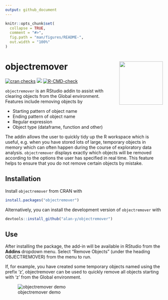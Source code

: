 ```yaml
---
output: github_document
---
```


<!-- README.md is generated from README.Rmd. Please edit that file -->

```r
knitr::opts_chunk$set(
  collapse = TRUE,
  comment = "#>",
  fig.path = "man/figures/README-",
  out.width = "100%"
)
```

# objectremover <img src='inst/img/objectremover_hex.png' align="right" height="139" />

<!-- badges: start -->
[![cran checks](https://cranchecks.info/badges/summary/objectremover)](https://cran.r-project.org/web/checks/check_results_objectremover.html)
[![](https://cranlogs.r-pkg.org/badges/objectremover)](https://cran.r-project.org/package=objectremover)
[![R-CMD-check](https://github.com/alan-y/objectremover/workflows/R-CMD-check/badge.svg)](https://github.com/alan-y/objectremover/actions)
<!-- badges: end -->


`objectremover` is an RStudio addin to assist with clearing objects from the Global environment. Features include removing objects by

* Starting pattern of object name
* Ending pattern of object name
* Regular expression
* Object type (dataframe, function and other)

The addin allows the user to quickly tidy up the R workspace which is useful, e.g. when you have stored lots of large, temporary objects in memory which can often happen during the course of exploratory data analysis. `objectremover` displays exactly which objects will be removed according to the options the user has specified in real time. This feature helps to ensure that you do not remove certain objects by mistake. 

## Installation
Install `objectremover` from CRAN with

```r
install.packages("objectremover")
```

Alternatively, you can install the development version of `objectremover` with

```r
devtools::install_github("alan-y/objectremover")
```

## Use

After installing the package, the add-in will be available in RStudio from the **Addins** dropdown menu. Select "Remove Objects" (under the heading OBJECTREMOVER) from the menu to run.  
  
If, for example, you have created some temporary objects named using the prefix 'z', objectremover can be used to quickly remove all objects starting with 'z' from the Global environment.

![objectremover demo](inst/img/objectremover_demo.gif "fig:")
